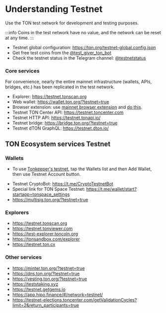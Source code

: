 
# Understanding Testnet

Use the TON test network for development and testing purposes.

:::info
Coins in the test network have no value, and the network can be reset at any time.
:::

* Testnet global configuration: https://ton.org/testnet-global.config.json
* Get free test coins from the [@test_giver_ton_bot](https://t.me/testgiver_ton_bot)
* Check the testnet status in the Telegram channel: [@testnetstatus](https://t.me/testnetstatus)

### Core services

For convenience, nearly the entire mainnet infrastructure (wallets, APIs, bridges, etc.) has been replicated in the test network.

* Explorer: https://testnet.tonscan.org
* Web wallet: https://wallet.ton.org/?testnet=true
* Browser extension: use [mainnet browser extension](https://chrome.google.com/webstore/detail/ton-wallet/nphplpgoakhhjchkkhmiggakijnkhfnd) and [do this](https://github.com/toncenter/ton-wallet#switch-between-mainnettestnet-in-extension).
* Testnet TON Center API: https://testnet.toncenter.com
* Testnet HTTP API: https://testnet.tonapi.io/
* Testnet bridge: https://bridge.ton.org/?testnet=true
* Testnet dTON GraphQL: https://testnet.dton.io/

## TON Ecosystem services Testnet

### Wallets
- To use [Tonkeeper's testnet](https://tonkeeper.com/), tap the Wallets list and then Add Wallet, then use Testnet Account button.
* Testnet CryptoBot: https://t.me/CryptoTestnetBot
* Special link for TON Space Testnet: https://t.me/wallet/start?startapp=tonspace_settings
* https://multisig.ton.org/?testnet=true

### Explorers 

* https://testnet.tonscan.org
* https://testnet.tonviewer.com
* https://test-explorer.toncoin.org
* https://tonsandbox.com/explorer
* https://testnet.ton.cx

### Other services
* https://minter.ton.org/?testnet=true
* https://dns.ton.org/?testnet=true
* https://vesting.ton.org/?testnet=true
* https://teststaking.xyz
* https://testnet.getgems.io
* https://app.hipo.finance/#/network=testnet/
* https://testnet-elections.toncenter.com/getValidationCycles?limit=2&return_participants=true



<Feedback />

